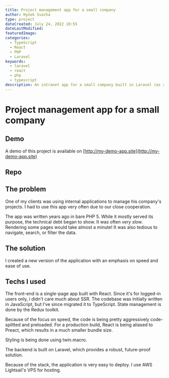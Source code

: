 ```yaml
---
title: Project management app for a small company
author: Hynek Svacha
type: project
dateCreated: July 24, 2022 10:55
dateLastModified:
featuredImage:
categories:
  - TypeScript
  - React
  - PHP
  - Laravel
keywords:
  - laravel
  - react
  - php
  - typescript
description: An intranet app for a small company built in Laravel (as a backend) and React (as a frontend) showcase.
---
```


<MacBookMockup image={mock}/>

# Project management app for a small company

<DevstackItem item="react" label="React" />
<DevstackItem item="redux" label="Redux" />
<DevstackItem item="tailwindcss" label="Tailwind" />
<DevstackItem item="laravel" label="Laravel" />
<DevstackItem item="mysql" label="MySQL" />
<DevstackItem item="aws" label="AWS Lightsail" />

## Demo
A demo of this project is available on [http://my-demo-app.site](http://my-demo-app.site)

## Repo

## The problem

One of my clients was using internal applications to manage his company's projects. I had to use this app very often due to our close cooperation.

The app was written years ago in bare PHP 5. While it mostly served its purpose, the technical debt began to show. It was often *very slow*. Rendering some pages would take almost a minute! It was also tedious to navigate, search, or filter the data.

## The solution

I created a new version of the application with an emphasis on speed and ease of use.

## Techs I used

The front-end is a single-page app built with React. Since it's for logged-in users only, i didn't care much about SSR. The codebase was initially written in JavaScript, but I've since migrated it to TypeScript. State management is done by the Redux toolkit.

Because of the focus on speed, the code is being pretty aggressively code-splitted and preloaded. For a production build, React is being aliased to Preact, which results in a much smaller bundle size.

Styling is being done using twin.macro.

The backend is built on Laravel, which provides a robust, future-proof solution.

Because of the stack, the application is very easy to deploy. I use AWS Lightsail's VPS for hosting.

